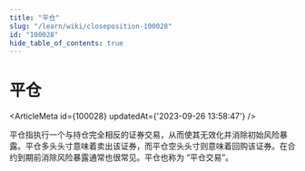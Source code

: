 ```yaml
---
title: "平仓"
slug: "/learn/wiki/closeposition-100028"
id: "100028"
hide_table_of_contents: true
---
```



# 平仓

<ArticleMeta id={100028} updatedAt={'2023-09-26 13:58:47'} />
<div className='border-solid border-b border-t-0 my-4 border-[var(--ifm-color-gray-300)]' />

平仓指执行一个与持仓完全相反的证券交易，从而使其无效化并消除初始风险暴露。平仓多头头寸意味着卖出该证券，而平仓空头头寸则意味着回购该证券。在合约到期前消除风险暴露通常也很常见。平仓也称为 “平仓交易”。
